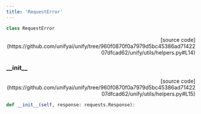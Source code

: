 ```yaml
---
title: 'RequestError'
---
```


```python
class RequestError
```

<p align="right">[source code](https://github.com/unifyai/unify/tree/960f0870f0a7979d5bc45386ad7142207dfcad62/unify/utils/helpers.py#L14)</p>



### \_\_init\_\_

<p align="right">[source code](https://github.com/unifyai/unify/tree/960f0870f0a7979d5bc45386ad7142207dfcad62/unify/utils/helpers.py#L15)</p>

```python
def __init__(self, response: requests.Response):
```

